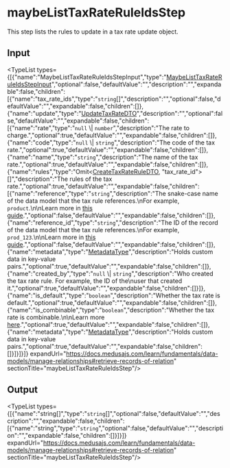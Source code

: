 
# maybeListTaxRateRuleIdsStep

This step lists the rules to update in a tax rate update object.

## Input

<TypeList types={[{"name":"MaybeListTaxRateRuleIdsStepInput","type":"[MaybeListTaxRateRuleIdsStepInput](../../types/core_flows.MaybeListTaxRateRuleIdsStepInput/page.mdx)","optional":false,"defaultValue":"","description":"","expandable":false,"children":[{"name":"tax_rate_ids","type":"`string`[]","description":"","optional":false,"defaultValue":"","expandable":false,"children":[]},{"name":"update","type":"[UpdateTaxRateDTO](../../../tax/interfaces/tax.UpdateTaxRateDTO/page.mdx)","description":"","optional":false,"defaultValue":"","expandable":false,"children":[{"name":"rate","type":"`null` \\| `number`","description":"The rate to charge.","optional":true,"defaultValue":"","expandable":false,"children":[]},{"name":"code","type":"`null` \\| `string`","description":"The code of the tax rate.","optional":true,"defaultValue":"","expandable":false,"children":[]},{"name":"name","type":"`string`","description":"The name of the tax rate.","optional":true,"defaultValue":"","expandable":false,"children":[]},{"name":"rules","type":"Omit&#60;[CreateTaxRateRuleDTO](../../../tax/interfaces/tax.CreateTaxRateRuleDTO/page.mdx), \"tax_rate_id\"&#62;[]","description":"The rules of the tax rate.","optional":true,"defaultValue":"","expandable":false,"children":[{"name":"reference","type":"`string`","description":"The snake-case name of the data model that the tax rule references.\nFor example, `product`.\n\nLearn more in [this guide](https://docs.medusajs.com/experimental/tax/tax-rates-and-rules/#what-are-tax-rules).","optional":false,"defaultValue":"","expandable":false,"children":[]},{"name":"reference_id","type":"`string`","description":"The ID of the record of the data model that the tax rule references.\nFor example, `prod_123`.\n\nLearn more in [this guide](https://docs.medusajs.com/experimental/tax/tax-rates-and-rules/#what-are-tax-rules).","optional":false,"defaultValue":"","expandable":false,"children":[]},{"name":"metadata","type":"[MetadataType](../../../tax/types/tax.MetadataType/page.mdx)","description":"Holds custom data in key-value pairs.","optional":true,"defaultValue":"","expandable":false,"children":[]},{"name":"created_by","type":"`null` \\| `string`","description":"Who created the tax rate rule. For example, the ID of the\nuser that created it.","optional":true,"defaultValue":"","expandable":false,"children":[]}]},{"name":"is_default","type":"`boolean`","description":"Whether the tax rate is default.","optional":true,"defaultValue":"","expandable":false,"children":[]},{"name":"is_combinable","type":"`boolean`","description":"Whether the tax rate is combinable.\n\nLearn more [here](https://docs.medusajs.com/resources/commerce-modules/tax/tax-rates-and-rules#combinable-tax-rates).","optional":true,"defaultValue":"","expandable":false,"children":[]},{"name":"metadata","type":"[MetadataType](../../../tax/types/tax.MetadataType/page.mdx)","description":"Holds custom data in key-value pairs.","optional":true,"defaultValue":"","expandable":false,"children":[]}]}]}]} expandUrl="https://docs.medusajs.com/learn/fundamentals/data-models/manage-relationships#retrieve-records-of-relation" sectionTitle="maybeListTaxRateRuleIdsStep"/>

## Output

<TypeList types={[{"name":"string[]","type":"`string`[]","optional":false,"defaultValue":"","description":"","expandable":false,"children":[{"name":"string","type":"`string`","optional":false,"defaultValue":"","description":"","expandable":false,"children":[]}]}]} expandUrl="https://docs.medusajs.com/learn/fundamentals/data-models/manage-relationships#retrieve-records-of-relation" sectionTitle="maybeListTaxRateRuleIdsStep"/>
